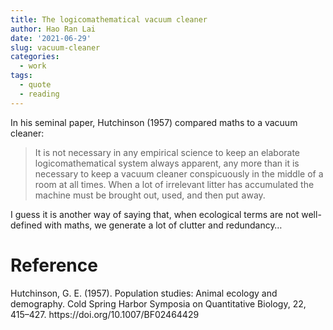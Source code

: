 ```yaml
---
title: The logicomathematical vacuum cleaner
author: Hao Ran Lai
date: '2021-06-29'
slug: vacuum-cleaner
categories:
  - work
tags:
  - quote
  - reading
---
```


In his seminal paper, Hutchinson (1957) compared maths to a vacuum cleaner:

> It is not necessary in any empirical science to keep an elaborate logicomathematical system always apparent, any more than it is necessary to keep a vacuum cleaner conspicuously in the middle of a room at all times. When a lot of irrelevant litter has accumulated the machine must be brought out, used, and then put away. 

I guess it is another way of saying that, when ecological terms are not well-defined with maths, we generate a lot of clutter and redundancy...

# Reference

Hutchinson, G. E. (1957). Population studies: Animal ecology and demography. Cold Spring Harbor Symposia on Quantitative Biology, 22, 415–427. https://doi.org/10.1007/BF02464429